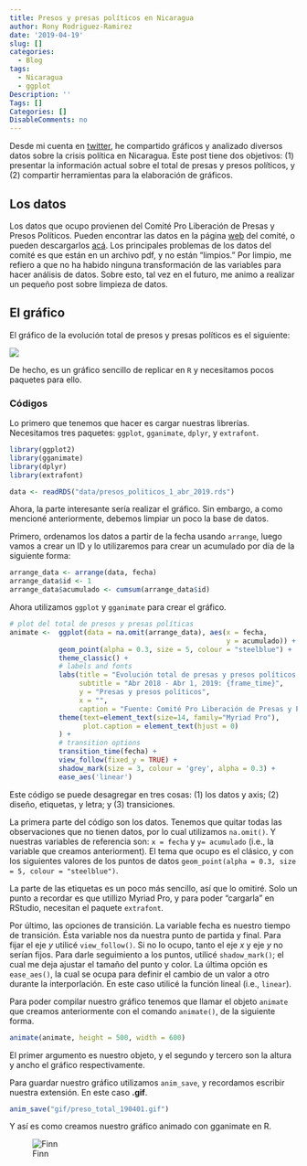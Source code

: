 ```yaml
---
title: Presos y presas políticos en Nicaragua
author: Rony Rodriguez-Ramirez
date: '2019-04-19'
slug: []
categories:
  - Blog
tags:
  - Nicaragua
  - ggplot
Description: ''
Tags: []
Categories: []
DisableComments: no
---
```


Desde mi cuenta en [twitter](https://twitter.com/rrmaximiliano), he compartido gráficos y analizado diversos datos sobre la crisis política en Nicaragua. Este post tiene dos objetivos: (1) presentar la información actual sobre el total de presas y presos políticos, y (2) compartir herramientas para la elaboración de gráficos.

## Los datos
Los datos que ocupo provienen del Comité Pro Liberación de Presas y Presos Políticos. Pueden encontrar las datos en la página [web](http://presospoliticosnicaragua.com/) del comité, o pueden descargarlos [acá](/data/). Los principales problemas de los datos del comité es que están en un archivo pdf, y no están "limpios." Por limpio, me refiero a que no ha habido ninguna transformación de las variables para hacer análisis de datos. Sobre esto, tal vez en el futuro, me animo a realizar un pequeño post sobre limpieza de datos.

## El gráfico

El gráfico de la evolución total de presos y presas políticos es el siguiente:

![](figs/preso_total_190401.gif)

De hecho, es un gráfico sencillo de replicar en `R` y necesitamos pocos paquetes para ello.

### Códigos 
Lo primero que tenemos que hacer es cargar nuestras librerías. Necesitamos tres paquetes: `ggplot`, `gganimate`, `dplyr`, y `extrafont`.

```r
library(ggplot2)
library(gganimate)
library(dplyr)
library(extrafont)

data <- readRDS("data/presos_politicos_1_abr_2019.rds")
```
Ahora, la parte interesante sería realizar el gráfico. Sin embargo, a como mencioné anteriormente, debemos limpiar un poco la base de datos.

Primero, ordenamos los datos a partir de la fecha usando `arrange`, luego vamos a crear un ID y lo utilizaremos para  crear un acumulado por día de la siguiente forma:

```r
arrange_data <- arrange(data, fecha)
arrange_data$id <- 1
arrange_data$acumulado <- cumsum(arrange_data$id)
```
Ahora utilizamos `ggplot` y `gganimate` para crear el gráfico.

```r
# plot del total de presos y presas políticas
animate <-  ggplot(data = na.omit(arrange_data), aes(x = fecha,
                                                     y = acumulado)) +
            geom_point(alpha = 0.3, size = 5, colour = "steelblue") +
            theme_classic() +
            # labels and fonts
            labs(title = "Evolución total de presas y presos políticos en Nicaragua",
                 subtitle = "Abr 2018 - Abr 1, 2019: {frame_time}",
                 y = "Presas y presos políticos",
                 x = "",
                 caption = "Fuente: Comité Pro Liberación de Presas y Presos Políticos\nExcluye 205 presas y presos políticos sin datos sobre fecha de captura") +
            theme(text=element_text(size=14, family="Myriad Pro"),
                  plot.caption = element_text(hjust = 0)
            ) +
            # transition options
            transition_time(fecha) +
            view_follow(fixed_y = TRUE) +
            shadow_mark(size = 3, colour = 'grey', alpha = 0.3) +
            ease_aes('linear')
```
Este código se puede desagregar en tres cosas: (1) los datos y axis; (2) diseño, etiquetas, y letra; y (3) transiciones.

La primera parte del código son los datos. Tenemos que quitar todas las observaciones que no tienen datos, por lo cual utilizamos `na.omit()`. Y nuestras variables de referencia son: `x = fecha` y `y= acumulado` (i.e., la variable que creamos anteriorment). El tema que ocupo es el clásico, y con los siguientes valores de los puntos de datos `geom_point(alpha = 0.3, size = 5, colour = "steelblue")`.

La parte de las etiquetas es un poco más sencillo, así que lo omitiré. Solo un punto a recordar es que utillizo Myriad Pro, y para poder "cargarla" en RStudio, necesitan el paquete `extrafont`.

Por último, las opciones de transición. La variable fecha es nuestro tiempo de transición. Ésta variable nos da nuestra punto de partida y final. Para fijar el eje _y_ utilicé `view_follow()`. Si no lo ocupo, tanto el eje _x_ y eje _y_ no serían fijos. Para darle seguimiento a los puntos, utilicé `shadow_mark()`; el cual me deja ajustar el tamaño del punto y color.  La última opción es `ease_aes()`, la cual se ocupa para definir el cambio de un valor a otro durante la interporlación. En este caso utilicé la función lineal (i.e., `linear`).

Para poder compilar nuestro gráfico tenemos que llamar el objeto `animate` que creamos anteriormente con el comando `animate()`, de la siguiente forma.

```r
animate(animate, height = 500, width = 600)
```

El primer argumento es nuestro objeto, y el segundo y tercero son la altura y ancho el gráfico respectivamente.

Para guardar nuestro gráfico utilizamos `anim_save`, y recordamos escribir nuestra extensión. En este caso __.gif__.

```r
anim_save("gif/preso_total_190401.gif")
```
Y así es como creamos nuestro gráfico animado con gganimate en R.

![Finn](https://media.giphy.com/media/N2JaONOG63aMM/giphy.gif)


